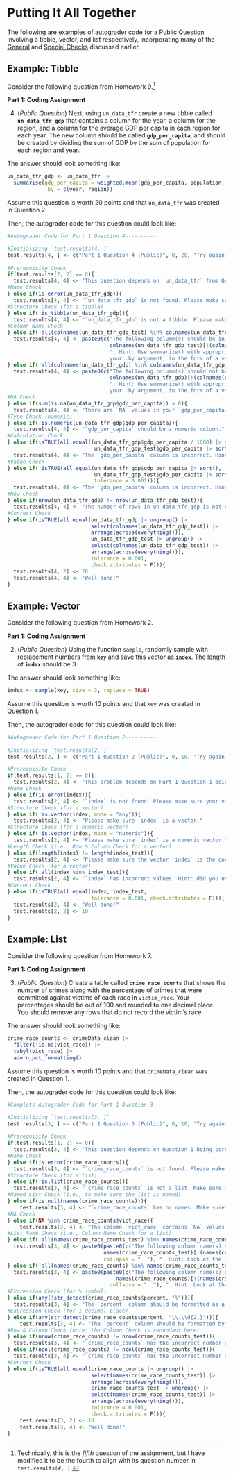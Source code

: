 # Putting It All Together {#Putting-It-All-Together}

The following are examples of autograder code for a Public Question involving a tibble, vector, and list respectively, incorporating many of the [General](#General-Checks) and [Special Checks](#Special-Checks) discussed earlier.

## Example: Tibble

Consider the following question from Homework 9.[^2]

[^2]: Technically, this is the *fifth* question of the assignment, but I have modified it to be the fourth to align with its question number in `test.results[#, ]`. 

**Part 1: Coding Assignment**

4. (*Public Question*) Next, using `un_data_tfr` create a new tibble called **`un_data_tfr_gdp`** that contains a column for the year, a column for the region, and a column for the average GDP per capita in each region for each year. The new column should be called **`gdp_per_capita`**, and should be created by dividing the sum of GDP by the sum of population for each region and year.  

The answer should look something like: 

```r

un_data_tfr_gdp <- un_data_tfr |>
  summarise(gdp_per_capita = weighted.mean(gdp_per_capita, population, na.rm = T),
            .by = c(year, region))
```

Assume this question is worth 20 points and that `un_data_tfr` was created in Question 2.

Then, the autograder code for this question could look like:

```r
#Autograder Code for Part 1 Question 4----------

#Initializing `test.results[4, ]`
test.results[4, ] <- c("Part 1 Question 4 (Public)", 0, 20, "Try again. Hint: Start with summarize().")
  
#Prerequisite Check
if(test.results[2, 2] == 0){
  test.results[4, 4] <- "This question depends on `un_data_tfr` from Question 2 being correct. Try again."
#Name Check
} else if(is.error(un_data_tfr_gdp)){
  test.results[4, 4] <- "`un_data_tfr_gdp` is not found. Please make sure to name the variable correctly. Hint: Check spelling and capitalization."
#Structure Check (for a tibble)
} else if(!is_tibble(un_data_tfr_gdp)){
  test.results[4, 4] <- "`un_data_tfr_gdp` is not a tibble. Please make sure it is a tibble."
#Column Name Check
} else if(!all(colnames(un_data_tfr_gdp_test) %in% colnames(un_data_tfr_gdp))){
  test.results[4, 4] <- paste0(c("The following column(s) should be in un_data_tfr_gdp, but they were not found in your answer:",
                                 colnames(un_data_tfr_gdp_test)[!(colnames(un_data_tfr_gdp_test) %in% colnames(un_data_tfr_gdp))],
                                 ". Hint: Use summarize() with appropriate .by = argument (besides gdp_per_capita, the other two columns that you need will be 
                                 your .by argument, in the form of a vector.)"), collapse = " ")
} else if(!all(colnames(un_data_tfr_gdp) %in% colnames(un_data_tfr_gdp_test))){
  test.results[4, 4] <- paste0(c("The following column(s) should not be in un_data_tfr_gdp, but they were found in your answer :",
                                 colnames(un_data_tfr_gdp)[!(colnames(un_data_tfr_gdp) %in% colnames(un_data_tfr_gdp_test))],
                                 ". Hint: Use summarize() with appropriate .by= argument (besides gdp_per_capita, the other two columns that you need will be 
                                 your .by argument, in the form of a vector.)"), collapse = " ")
#NA Check 
} else if(sum(is.na(un_data_tfr_gdp$gdp_per_capita)) > 0){
  test.results[4, 4] <- "There are `NA` values in your `gdp_per_capita` column. Hint: You can do one of the following: (1) filter out all rows with missing gdp (or gdp_per_capita) and population values first, (2) set na.rm correctly when necessary."
#Type Check (numeric)
} else if(!is.numeric(un_data_tfr_gdp$gdp_per_capita)){
  test.results[4, 4] <- "`gdp_per_capita` should be a numeric column."
#Calculation Check 
} else if(isTRUE(all.equal((un_data_tfr_gdp$gdp_per_capita / 1000) |> sort(),
                            un_data_tfr_gdp_test$gdp_per_capita |> sort()))){
  test.results[4, 4] <- "The `gdp_per_capita` column is incorrect. Hint: If you used `gdp` to calculate `gdp_per_capita` column in summarize(), don't forget that `population` is in terms of thousands of people."
#Value Check 
} else if(!isTRUE(all.equal(un_data_tfr_gdp$gdp_per_capita |> sort(),
                            un_data_tfr_gdp_test$gdp_per_capita |> sort(),
                            tolerance = 0.001))){
  test.results[4, 4] <- "The `gdp_per_capita` column is incorrect. Hint: Within summarize(), try weighted.mean(). Or you can use sum() to implement a weighted average. Note: If you used sum(), you will need to remove rows that have a missing gdp or population value in the first place."
#Row Check 
} else if(nrow(un_data_tfr_gdp) != nrow(un_data_tfr_gdp_test)){
  test.results[4, 4] <- "The number of rows in un_data_tfr_gdp is not correct. Hint: Did you use the summarize() function correctly?"
#Correct Check 
} else if(isTRUE(all.equal(un_data_tfr_gdp |> ungroup() |>
                           select(colnames(un_data_tfr_gdp_test)) |>
                           arrange(across(everything())),
                           un_data_tfr_gdp_test |> ungroup() |> 
                           select(colnames(un_data_tfr_gdp_test)) |>
                           arrange(across(everything())),
                           tolerance = 0.001,
                           check.attributes = F))){
  test.results[4, 2] <- 20
  test.results[4, 4] <- "Well done!"
}
```

## Example: Vector

Consider the following question from Homework 2. 

**Part 1: Coding Assignment**

2.  (*Public Question*) Using the function `sample`, randomly sample with replacement numbers from **`key`** and save this vector as **`index`**. The length of **`index`** should be 3. 

The answer should look something like:

```r

index <- sample(key, size = 3, replace = TRUE)
```

Assume this question is worth 10 points and that `key` was created in Question 1.

Then, the autograder code for this question could look like:

```r
#Autograder Code for Part 1 Question 2----------
  
#Initializing `test.results[2, ]`
test.results[2, ] <- c("Part 1 Question 2 (Public)", 0, 10, "Try again.")

#Prerequisite Check 
if(test.results[1, 2] == 0){
  test.results[2, 4] <- "This problem depends on Part 1 Question 1 being correct. Try again."
#Name Check 
} else if(is.error(index)){ 
  test.results[2, 4] <- "`index` is not found. Please make sure your variable is named correctly."
#Structure Check (for a vector)
} else if(!is.vector(index, mode = "any")){ 
  test.results[2, 4] <- "Please make sure `index` is a vector."
#Structure Check (for a numeric vector)
} else if(!is.vector(index, mode = "numeric")){ 
  test.results[2, 4] <- "Please make sure `index` is a numeric vector."
#Length Check (i.e., Row & Column Check for a vector)
} else if(length(index) != length(index_test)){ 
  test.results[2, 4] <- "Please make sure the vector `index` is the correct length, as specified by the prompt (i.e., there are 3 elements in the vector)."
#Value Check (for a vector)
} else if(!all(index %in% index_test)){ 
  test.results[2, 4] <- "`index` has incorrect values. Hint: did you use the argument replace = TRUE in the `sample()` function?"
#Correct Check
} else if(isTRUE(all.equal(index, index_test, 
                           tolerance = 0.001, check.attributes = F))){ 
  test.results[2, 4] <- "Well done!"
  test.results[2, 2] <- 10
}
```

## Example: List

Consider the following question from Homework 7. 

**Part 1: Coding Assignment**

3. (*Public Question*) Create a table called **`crime_race_counts`** that shows the number of crimes along with the percentage of crimes that were committed against victims of each race in `victim_race`. Your percentages should be out of 100 and rounded to one decimal place. You should remove any rows that do not record the victim's race. 

The answer should look something like:

```r

crime_race_counts <- crimeData_clean |> 
  filter(!is.na(vict_race)) |> 
  tabyl(vict_race) |>
  adorn_pct_formatting()
```

Assume this question is worth 10 points and that `crimeData_clean` was created in Question 1.

Then, the autograder code for this question could look like:

```r
#Complete Autograder Code for Part 1 Question 3----------

#Initializing `test.results[3, ]`
test.results[3, ] <- c("Part 1 Question 3 (Public)", 0, 10, "Try again. Hint: Look at the function `janitor::tabyl()`.")
  
#Prerequisite Check
if(test.results[1, 2] == 0){
  test.results[3, 4] <- "This question depends on Question 1 being correct. Try again."
#Name Check
} else if(is.error(crime_race_counts)){ 
  test.results[3, 4] <- "`crime_race_counts` is not found. Please make sure the variable is named correctly."
#Structure Check (for a list)
} else if(!is.list(crime_race_counts)){
  test.results[3, 4] <- "`crime_race_counts` is not a list. Make sure it is a list. Hint: Look at the function `janitor::tabyl()`."
#Named List Check (i.e., to make sure the list is named)
} else if(is.null(names(crime_race_counts))){
    test.results[3, 4] <- "`crime_race_counts` has no names. Make sure it has names. Hint: Look at the function `janitor::tabyl()`."
#NA Check
} else if(NA %in% crime_race_counts$vict_race){
    test.results[3, 4] <- "The column `vict_race` contains `NA` values. Remember to remove any rows which do not record the victim’s race."
#List Name Check (i.e., Column Name Check for a list)
} else if(!all(names(crime_race_counts_test) %in% names(crime_race_counts))){
  test.results[3, 4] <- paste0(paste0(c("The following column name(s) should be in `crime_race_counts`, but they were not found in your answer:",
                               names(crime_race_counts_test)[!(names(crime_race_counts_test) %in% names(crime_race_counts))]),
                               collapse = "  "), ". Hint: Look at the function `janitor::tabyl()`.")
} else if(!all(names(crime_race_counts) %in% names(crime_race_counts_test))){
  test.results[3, 4] <- paste0(paste0(c("The following column name(s) should not be in `crime_race_counts`, but they were found in your answer:",
                                   names(crime_race_counts)[!(names(crime_race_counts) %in% names(crime_race_counts_test))]),
                                 collapse = "  "), ". Hint: Look at the function `janitor::tabyl()`.")
#Expression Check (for % symbol)
} else if(any(!str_detect(crime_race_counts$percent, "%"))){
  test.results[3, 4] <- "The `percent` column should be formatted as a percentage. Hint: Look at the function `janitor::adorn_pct_formatting()`."
#Expression Check (for 1 decimal place)
} else if(any(str_detect(crime_race_counts$percent, "\\.\\d{2,}"))){
    test.results[3, 4] <- "The `percent` column should be formatted by 1 decimal place. Hint: Look at the argument `digits` in `janitor::adorn_pct_formatting()` (note its default value)."
#Row & Column Check (note: the Column Check is redundant here)
} else if(nrow(crime_race_counts) != nrow(crime_race_counts_test)){
  test.results[3, 4] <- "`crime_race_counts` has the incorrect number of rows. Hint: Look at the `janitor::tabyl()` function."
} else if(ncol(crime_race_counts) != ncol(crime_race_counts_test)){ 
  test.results[3, 4] <- "`crime_race_counts` has the incorrect number of columns. Hint: Look at the `janitor::tabyl()` function."
#Correct Check
} else if(isTRUE(all.equal(crime_race_counts |> ungroup() |> 
                           select(names(crime_race_counts_test)) |>
                           arrange(across(everything())),
                           crime_race_counts_test |> ungroup() |>
                           select(names(crime_race_counts_test)) |>
                           arrange(across(everything())),
                           tolerance = 0.001,
                           check.attributes = F))){
    test.results[3, 2] <- 10
    test.results[3, 4] <- "Well done!"
}  
```
